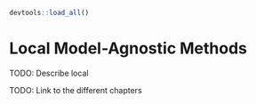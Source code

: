 ```r
devtools::load_all()
```

# Local Model-Agnostic Methods {#local}


TODO: Describe local

TODO: Link to the different chapters

